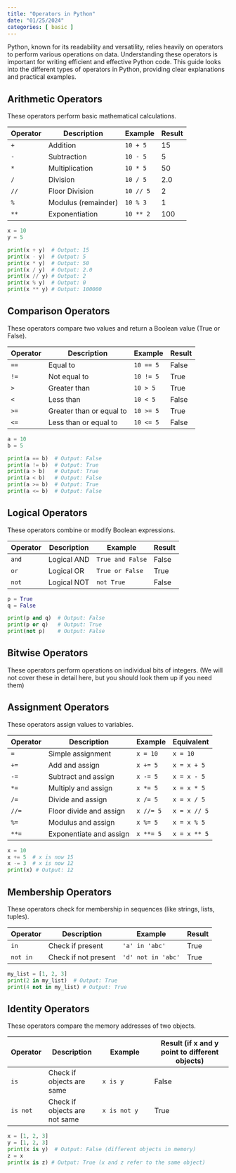 ```yaml
---
title: "Operators in Python"
date: "01/25/2024"
categories: [ basic ]
---
```



Python, known for its readability and versatility, relies heavily on operators to perform various operations on data. Understanding these operators is important for writing efficient and effective Python code. This guide looks into the different types of operators in Python, providing clear explanations and practical examples.


## Arithmetic Operators

These operators perform basic mathematical calculations.

| Operator | Description          | Example       | Result |
|----------|----------------------|---------------|--------|
| `+`      | Addition              | `10 + 5`     | 15     |
| `-`      | Subtraction           | `10 - 5`     | 5      |
| `*`      | Multiplication        | `10 * 5`     | 50     |
| `/`      | Division              | `10 / 5`     | 2.0    |
| `//`     | Floor Division       | `10 // 5`    | 2      |
| `%`      | Modulus (remainder) | `10 % 3`     | 1      |
| `**`     | Exponentiation       | `10 ** 2`    | 100    |


```python
x = 10
y = 5

print(x + y)  # Output: 15
print(x - y)  # Output: 5
print(x * y)  # Output: 50
print(x / y)  # Output: 2.0
print(x // y) # Output: 2
print(x % y)  # Output: 0
print(x ** y) # Output: 100000
```


## Comparison Operators

These operators compare two values and return a Boolean value (True or False).

| Operator | Description          | Example       | Result |
|----------|----------------------|---------------|--------|
| `==`     | Equal to             | `10 == 5`    | False  |
| `!=`     | Not equal to         | `10 != 5`    | True   |
| `>`      | Greater than         | `10 > 5`     | True   |
| `<`      | Less than            | `10 < 5`     | False  |
| `>=`     | Greater than or equal to | `10 >= 5`   | True   |
| `<=`     | Less than or equal to  | `10 <= 5`   | False  |


```python
a = 10
b = 5

print(a == b)  # Output: False
print(a != b)  # Output: True
print(a > b)   # Output: True
print(a < b)   # Output: False
print(a >= b)  # Output: True
print(a <= b)  # Output: False
```


## Logical Operators

These operators combine or modify Boolean expressions.

| Operator | Description       | Example           | Result |
|----------|--------------------|--------------------|--------|
| `and`    | Logical AND        | `True and False`  | False  |
| `or`     | Logical OR         | `True or False`   | True   |
| `not`    | Logical NOT        | `not True`        | False  |


```python
p = True
q = False

print(p and q)  # Output: False
print(p or q)   # Output: True
print(not p)    # Output: False
```


## Bitwise Operators

These operators perform operations on individual bits of integers.  (We will not cover these in detail here, but you should look them up if you need them)


## Assignment Operators

These operators assign values to variables.

| Operator | Description              | Example          | Equivalent |
|----------|--------------------------|-------------------|------------|
| `=`      | Simple assignment        | `x = 10`         | `x = 10`    |
| `+=`     | Add and assign          | `x += 5`         | `x = x + 5` |
| `-=`     | Subtract and assign      | `x -= 5`         | `x = x - 5` |
| `*=`     | Multiply and assign     | `x *= 5`         | `x = x * 5` |
| `/=`     | Divide and assign       | `x /= 5`         | `x = x / 5` |
| `//=`    | Floor divide and assign | `x //= 5`        | `x = x // 5`|
| `%=`     | Modulus and assign      | `x %= 5`         | `x = x % 5` |
| `**=`    | Exponentiate and assign | `x **= 5`        | `x = x ** 5`|


```python
x = 10
x += 5  # x is now 15
x -= 3  # x is now 12
print(x) # Output: 12
```


## Membership Operators

These operators check for membership in sequences (like strings, lists, tuples).

| Operator | Description           | Example              | Result |
|----------|------------------------|-----------------------|--------|
| `in`     | Check if present       | `'a' in 'abc'`      | True   |
| `not in` | Check if not present | `'d' not in 'abc'`   | True   |


```python
my_list = [1, 2, 3]
print(2 in my_list)  # Output: True
print(4 not in my_list) # Output: True
```


## Identity Operators

These operators compare the memory addresses of two objects.

| Operator | Description                | Example                   | Result (if x and y point to different objects)|
|----------|----------------------------|---------------------------|-------------------------------------------|
| `is`     | Check if objects are same | `x is y`                 | False                                       |
| `is not` | Check if objects are not same | `x is not y`              | True                                        |

```python
x = [1, 2, 3]
y = [1, 2, 3]
print(x is y)  # Output: False (different objects in memory)
z = x
print(x is z) # Output: True (x and z refer to the same object)
```


